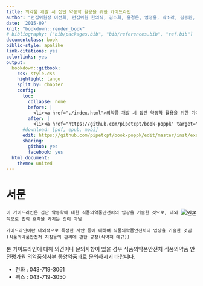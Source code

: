 ```yaml
---
title: 의약품 개발 시 집단 약동학 활용을 위한 가이드라인
author: "편집위원장 이선희, 편집위원 한의식, 김소희, 윤경은, 엄정윤, 박소라, 김동환, 전설희, 김미지 (의약품심사부 종양약품과)"
date: '2015-09'
knit: "bookdown::render_book"
# bibliography: ["bib/packages.bib", "bib/references.bib", "ref.bib"]
documentclass: book
biblio-style: apalike
link-citations: yes
colorlinks: yes
output:
  bookdown::gitbook:
    css: style.css
    highlight: tango
    split_by: chapter
    config:
      toc:
        collapse: none
        before: |
          <li><a href="./index.html">의약품 개발 시 집단 약동학 활용을 위한 가이드라인</a></li>
        after: |
          <li><a href="https://github.com/pipetcpt/book-poppk" target="blank">github.com/pipetcpt/book-poppk</a></li>
      #download: [pdf, epub, mobi]
      edit: https://github.com/pipetcpt/book-poppk/edit/master/inst/examples/%s
      sharing:
        github: yes
        facebook: yes
  html_document:
    theme: united
---
```


# 서문 {-}

[<img src="assets/cover.jpg" style="max-width:40%;min-width:40px;float:right;" alt="원본" />](https://www.nifds.go.kr/brd/m_15/view.do?seq=7038)

```block2
이 가이드라인은 집단 약동학에 대한 식품의약품안전처의 입장을 기술한 것으로, 대외적으로 법적 효력을 가지는 것이 아님
```

```block2
가이드라인이란 대외적으로 특정한 사안 등에 대하여 식품의약품안전처의 입장을 기술한 것임(식품의약품안전처 지침등의 관리에 관한 규정(식약처 예규))
```

본 가이드라인에 대해 의견이나 문의사항이 있을 경우 식품의약품안전처 식품의약품 안전평가원 의약품심사부 종양약품과로 문의하시기 바랍니다.

- 전화 : 043-719-3061
- 팩스 : 043-719-3050

